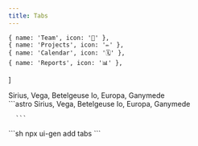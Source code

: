 ```yaml
---
title: Tabs
---
```



    { name: 'Team', icon: '👬' },
    { name: 'Projects', icon: '✏️' },
    { name: 'Calendar', icon: '🗓️' },
    { name: 'Reports', icon: '📊' },
]

<Tabs>
  <TabItem label="Preview">
    <div class="not-content relative">
        <Tabs>
            <TabItem label="Stars" icon="star">
                Sirius, Vega, Betelgeuse
            </TabItem>
            <TabItem label="Moons" icon="moon">
                Io, Europa, Ganymede
            </TabItem>
        </Tabs>
    </div>

  </TabItem>
  <TabItem label="Code">
    ```astro
    <Tabs>
        <TabItem label="Stars" icon="star">
            Sirius, Vega, Betelgeuse
        </TabItem>
        <TabItem label="Moons" icon="moon">
            Io, Europa, Ganymede
        </TabItem>
    </Tabs>

      ```

  </TabItem>
  <TabItem label="Install">
    ```sh
    npx ui-gen add tabs
    ```
  </TabItem>
</Tabs>

